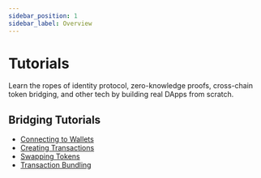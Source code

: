```yaml
---
sidebar_position: 1
sidebar_label: Overview
---
```


# Tutorials

Learn the ropes of identity protocol, zero-knowledge proofs, cross-chain token bridging, and other tech by building real DApps from scratch.

## Bridging Tutorials

- [Connecting to Wallets](/tutorials/connecting-to-wallets)
- [Creating Transactions](/tutorials/creating-transactions)
- [Swapping Tokens](/tutorials/swapping-tokens)
- [Transaction Bundling](/tutorials/bundling)

